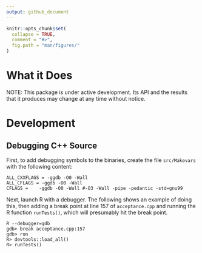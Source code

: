 ```yaml
---
output: github_document
---
```


<!-- README.md is generated from README.Rmd. Please edit that file -->

```r
knitr::opts_chunk$set(
  collapse = TRUE,
  comment = "#>",
  fig.path = "man/figures/"
)
```

# What it Does
NOTE: This package is under active development. Its API and the results that
it produces may change at any time without notice.

# Development

## Debugging C++ Source

First, to add debugging symbols to the binaries, create the file
`src/Makevars` with the following content:

```
ALL_CXXFLAGS = -ggdb -O0 -Wall
ALL_CFLAGS = -ggdb -O0 -Wall
CFLAGS =    -ggdb -O0 -Wall #-O3 -Wall -pipe -pedantic -std=gnu99
```

Next, launch R with a debugger. The following shows an example of
doing this, then adding a break point at line 157 of `acceptance.cpp`
and running the R function `runTests()`, which will presumably hit the
break point.

```
R --debugger=gdb
gdb> break acceptance.cpp:157
gdb> run
R> devtools::load_all()
R> runTests()
```

